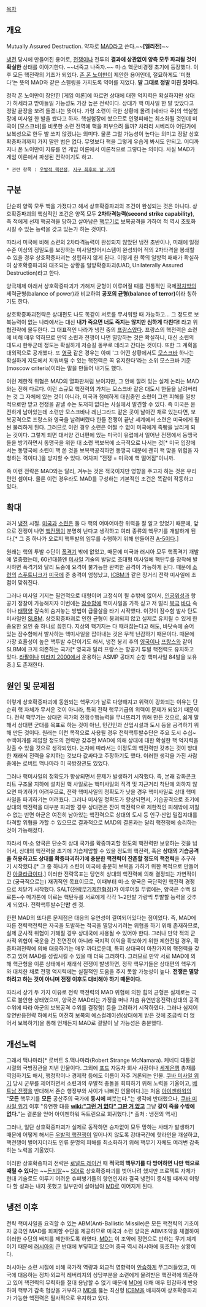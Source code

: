 [[목차]]

== 개요 ==
Mutually Assured Destruction. 약자로 [[MAD]]라고 쓴다.~~'''[엘리전]'''~~

[[냉전]] 당시에 만들어진 용어로, [[전쟁]]이나 전투의 '''결과에 상관없이 양측 모두 파괴될 것이 확실한''' 상태를 이야기한다. ~~너죽고 나죽자.~~ 미·소 핵군비경쟁 초기에 등장했다. 이후 모든 핵전략의 기초가 되었다. [[존 폰 노이만]]이 제안한 용어인데, 절묘하게도 '미쳤다'는 뜻의 MAD와 같은 스펠링을 가지도록 약어를 지었다. '''말 그대로 정말 미친 짓이다.'''

정작 폰 노이만이 창안한 [게임 이론]에 따르면 상대에 대한 억지력은 확실하지만 상대가 허세라고 받아들일 가능성도 가장 높은 전략이다. 상대가 핵 미사일 한 발 맞았다고 정말 끝장을 보려 들겠냐는 뜻이다. 가령 소련이 극한 상황에 몰려 [네바다 주]의 핵실험장에 미사일 한 발을 쐈다고 하자. 핵실험장에 쐈으므로 인명피해는 최소화될 것인데 미국이 [모스크바]를 비롯한 소련 전역에 핵을 퍼부으려 들까? 차라리 시베리아 어딘가에 보복성으로 한두 발 쏘지 않겠냐는 의미다. 물론 그럴 가능성이 높다는 의미고 정말 상호확증파괴까지 가지 말란 법은 없다. 무엇보다 핵을 그렇게 우습게 봐서도 안되고. 어디까지나 폰 노이만이 지류를 연 게임 이론에서 이론적으로 그렇다는 의미다. 사실 MAD가 게임 이론에서 파생된 전략이기도 하고.

 * 관련 항목 : [[우발적 핵전쟁]], [[지구 최후의 날 기계]]

== 구분 ==
단순히 양쪽 모두 핵을 가졌다고 해서 상호확증파괴의 조건이 완성되는 것은 아니다. 상호확증파괴의 핵심적인 조건은 양쪽 모두 '''2차타격능력(second strike capability)''', 즉 적에게 선제 핵공격을 당하고 살아남은 [[핵무기]]로 보복공격을 가하여 적 역시 초토화시킬 수 있는 능력을 갖고 있는가 하는 것이다.

따라서 미국에 비해 소련의 2차타격능력이 완성되지 않았던 냉전 초반이나, 미래에 일정수준 이상의 정밀도를 보장하는 미사일방어시스템이 완성되어 적의 2차타격을 봉쇄할 수 있을 경우 상호확증파괴는 성립하지 않게 된다. 이렇게 한 쪽의 일방적 패배가 확실하여 상호확증파괴와 대조되는 상황을 일방확증파괴(UAD, Unilaterally Assured Destruction)라고 한다.

양극체제 아래서 상호확증파괴가 가해져 균형이 이루어질 때를 전통적인 국제[[정치학]]의 세력균형(balance of power)과 비교하여 '''공포의 균형(balance of terror)'''이라 칭하기도 한다.

상호확증파괴전략은 상대편도 나도 똑같이 서로를 무서워할 때 가능하고... 그 정도로 보복능력이 없는 나라에서는 대신 '''내가 죽으면 너도 죽지는 않지만 심하게 다친다!''' 라고 위협전략에 몰두한다. 그 대표적인 나라가 냉전 중의 [[프랑스]]였다. 프랑스의 핵전력은 소련에 비해 매우 약하므로 만약 소련과 전쟁이 나면 멸망하는 것은 확실하니, 대신 소련의 대도시 한두군데 정도는 확실하게 저승길 동무로 데리고 간다는 것이다. 또한 그 계획을 대외적으로 공개했다. 또 [[영국]] 같은 경우는 아예 '그 어떤 상황에서도 [[모스크바]] 하나는 확실하게 지도에서 지워버릴 수 있는 핵전력은 꼭 유지한다'라는 소위 모스크바 기준(moscow criteria)이라는 말을 만들어 내기도 했다. 

이런 제한적 위협은 MAD의 열화판처럼 보이지만, 그 안에 깔려 있는 실제 논리는 MAD와는 전혀 다르다. 이런 소규모 핵전력의 가치는 모스크바 같은 대도시 한둘을 날려버리는 것 그 자체에 있는 것이 아니라, 미국과 첨예하게 대립중인 소련이 그런 피해를 일방적으로만 받고 전쟁을 끝낼 수는 도저히 없다는 사실에서 발견할 수 있다. 즉 미국은 온전하게 남아있는데 소련만 모스크바나 레닌그라드 같은 곳이 날아간 채로 있는다면, 보복공격으로 프랑스와 영국을 날려버렸다 한들 전쟁이 끝난 세계에서 소련은 미국에게 훨씬 불리하게 된다. 그러므로 이런 경우 소련은 어쩔 수 없이 미국에게 죽빵을 날리게 되는 것이다. 그렇게 되면 대서양 건너편에 있는 미국이 유럽에서 일어난 전쟁에서 동맹국들을 방기하면서 동맹국을 위한 대 소련 핵보복에 소극적으로 나서는 것[* 미국 입장에서는 동맹국에 소련이 핵 쏜 것을 보복핵공격하면 동맹국 때문에 괜히 핵 맞을 위험을 자청하는 격이다.]을 방지할 수 있다. 어차피 "전쟁 = 미국에 핵 떨어짐"이니까. 

즉 이런 전략은 MAD와는 달리, 겨누는 것은 적국이지만 영향을 주고자 하는 것은 우리편인 셈이다. 물론 이런 경우라도 MAD를 구성하는 기본적인 조건은 똑같이 작동하고 있다. 

== 확대 ==
과거 [[냉전]] 시절. [[미국]]과 [[소련]]은 둘 다 핵의 어마어마한 위력을 잘 알고 있었기 때문에, 앞으로 전쟁이 나면 [[핵전쟁]]이 분명히 난다고 생각하고 여러 종류의 핵무기를 개발하게 된다.[* 그 중 하나가 오로지 핵투발의 임무를 수행하기 위해 만들어진 [[A-5]]이다.]

원래는 핵의 투발 수단이 [[폭격기]] 밖에 없었고, 때문에 미국과 러시아 모두 핵폭격기 개발에 열중했는데, 60년대쯤엔 [[미사일]] 기술의 발달로 초대형 미사일에 핵탄두를 장착해 발사하면 폭격기와 달리 도중에 요격이 불가능한 완벽한 공격이 가능하게 된다. 때문에 [[소련]]의 [[스푸트니크]]가 [[미국]]에 준 충격이 엄청났고, [[ICBM]]과 같은 장거리 전략 미사일에 초점이 맞춰진다.

그러나 미사일 기지는 필연적으로 대형이며 고정식이 될 수밖에 없어서, [[인공위성]]과 항공기 정찰이 가능해지자 이번에는 [[잠수함]]에 핵미사일을 가득 싣고 저 멀리 [[북극]] [[바다]] 속이나 [[태평양]] 깊숙히 숨겨놓는 방법이 급물살을 타기 시작했다. 이것이 잠수함 발사 탄도 미사일인 [[SLBM]]. 상호확증파괴로 인한 균형이 붕괴되지 않고 실제로 유지될 수 있게 한 중요한 요인 중 하나로 꼽힌다. 지상의 핵기지는 다 때려잡는다고 해도, 바닷속에 숨어 있는 잠수함에서 발사하는 핵미사일을 잡아내는 것은 무척 난감하기 때문이다. 때문에 가장 효율성이 높은 핵투발 수단이기도 해서, 냉전 붕괴 후의 [[영국]]이나 [[프랑스]]와 같이 SLBM에 크게 의존하는 국가[* 영국과 달리 프랑스는 항공기 투발 핵전력도 유지하고 있다. [[라팔]]이나 [[미라지 2000]]에서 운용하는 ASMP 공대지 순항 핵미사일 84발을 보유 중.]  도 존재한다.

== 원인 및 문제점 ==
이렇게 상호확증파괴에 동원되는 핵무기가 날로 다양해지고 위력이 강화되는 이유는 단순히 핵 자체가 무서운 것이 아니라, 특히 전략 핵무기급의 위력이 문제가 되었기 때문이다. 전략 핵무기는 상대편 국가의 전쟁수행능력을 무너뜨리기 위해 만든 것으로, 쉽게 말해서 상대편 군대를 목표로 하는 것이 아닌, 민간인과 산업시설과 도시 등을 공격하기 위해 만든 것이다. 원래는 이런 목적으로 사용될 경우 전략핵투발수단은 주요 도시 수십~수백여개를 제압할 정도의 전력만 갖추면 MAD에 의해 상대에 대한 확실한 핵 억지력을 갖출 수 있을 것으로 생각되었다. 논자에 따라서는 이정도의 핵전력만 갖추는 것이 방대한 재래식 전력을 유지하는 것보다 값싸다고 주장하기도 했다. 이러한 생각을 가진 사람 중에는 로버트 맥나마라 미 국방장관도 있었다.

그러나 핵미사일의 정확도가 향상되면서 문제가 발생하기 시작했다. 즉, 본래 강화콘크리트 구조물 지하에 설치된 핵 사일로는 핵미사일의 직격 및 지근거리 착탄에 의하지 않으면 파괴하기 어려우므로, 전략 핵미사일의 정확도가 낮을 경우 핵미사일로 상대 핵미사일을 파괴하기는 어려웠다. 그러나 미사일 정확도가 향상되면서, 기습공격으로 초기에 상대의 핵전력을 대부분 파괴할 경우 상대편은 잔여 핵전력으로 제한적인 피해밖에 끼칠 수 없는 반면 아군은 여전히 남아있는 핵전력으로 상대의 도시 등 인구·산업 밀집지대를 타격할 위협을 가할 수 있으므로 결과적으로 MAD의 결론과는 달리 핵전쟁에 승리하는 것이 가능해졌다. 

따라서 미·소 양국은 단순히 상대 국가를 확증파괴할 정도의 핵전력만 보유하는 것을 넘어서, 상대의 핵전력을 초기에 기습제압할 수 있을 정도의 핵전력, 혹은 '''상대의 기습공격을 허용하고도 상대를 확증파괴하기에 충분한 핵전력이 잔존할 정도의 핵전력'''을 추구하기 시작했다.[* 그 중 하나가 소련이 미국에 충분히 보복을 가하기 위한 목적으로 만들어진 [[아쿨라급]]이다.] 이러한 전략목표는 당연히 상대의 핵전력에 의해 결정되는 가변적이고 (궁극적으로는) 재귀적인 목표이므로, 이때부터 미·소 양국은 극단적인 핵전력 경쟁으로 치닫기 시작했다. SALT([[전략무기제한협정]])가 이루어질 무렵에는, 양국은 수백 킬로톤~수 메가톤에 이르는 핵탄두를 서로에게 각각 1~2만발 가량씩 투발할 능력을 갖추게 되었다. 전략핵투발수단'''만''' 센 것.

한편 MAD의 또다른 문제점은 대응의 유연성이 결여되어있다는 점이었다. 즉, MAD에 따른 전략핵전력은 자국을 도발하는 적국을 멸망시키려는 위협을 하기 위해 존재하므로, 실제 군사적 위협이 가해질 경우 상대국에 사용될 수 있어야 한다. 그러나 만약 적의 군사적 위협이 국운을 건 전면전이 아니라 국지적 이익을 확보하기 위한 제한전일 경우, 확증파괴전략에 의해 대응하기는 매우 까다로운데, 특히 상대국이 마찬가지의 핵전력을 갖추고 있어 MAD를 성립시킬 수 있을 때 더욱 그러하다. 그러므로 만약 서로 MAD에 의해 핵균형을 이룬 상태에서 재래식 전쟁이 발생하면, 정작 핵무기들은 상대편의 핵무기와 대치한 채로 전쟁 억지력에는 실질적인 도움을 주지 못할 가능성이 높다. '''전쟁은 멸망하려고 하는 것이 아니며 전쟁 이후도 대비해야 하기 때문이다.''' 

따라서 상기 두 가지 이유로 전략 핵전력의 MAD 위협에 의한 힘의 균형은 실제로는 극도로 불안한 상태였으며, 양국은 MAD라는 가정을 떠나 차츰 유연반응전략(상대의 공격 수위에 따라 아군의 보복공격 수위를 결정함) 등을 고려하기 시작하였다. 그러나 심지어 유연반응전략 하에서도 여전히 보복의 에스컬레이션(상대에게 받은 것에 조금씩 더 얹어서 보복하기)을 통해 언제든지 MAD로 결말이 날 가능성은 충분했다. 

== 개선노력 ==
그래서 맥나마라[* 로버트 S.맥나마라(Robert Strange McNamara). 케네디 대통령 시절의 국방장관을 지낸 인물이다. 그외에 [[포드]] 자동차 회사 사장이나 [[세계은행]] 총재를 역임하기도 해서, 행정학이나 경제학 등에도 이름이 자주 거론되는 인물. [[쿠바 미사일 위기]] 당시 군부를 제어하면서 소련과의 우발적 충돌을 회피하기 위해 노력을 기울이고, [[베트남 전쟁]]을 반대해서 존슨 행정부와 사이가 나빠진 인물이다.]는 처음 [[아이젠하워]]의 "'''모든''' 핵무기를 '''모든''' 공산주의 국가에 '''동시에''' 퍼붓는다."는 생각에 반대했으나, [[쿠바 미사일 위기]] 이후 "유연한 대응 '''[[wiki:"그런 거 없다" 그딴 거 없고]]''' 그냥 '''같이 죽을 수밖에 없다.'''"는 결론을 얻어 아이젠하워 독트린으로 회귀했다.[* 출처 : 냉전의 역사]

그러나, 일단 상호확증파괴가 실제로 동작하면 승자없이 모두 망하는 사태가 발생하기 때문에 어떻게 해서든 [[우발적 핵전쟁]]이 일어나지 않도록 강대국간에 핫라인을 개설하고, 핵전쟁이 벌어지더라도 인류 문명의 피해를 최소화하기 위해 핵무기 자체도 여러번 감축하는 노력을 기울였다. 

이러한 상호확증파괴 전략은 [[로널드 레이건]] 때 '''적국의 핵무기를 다 방어하면 나만 핵으로 때릴 수 있다'''는 ~~[[돈지랄]]~~ [[SDI]]로 상호확증파괴를 벗어나려 했지만 프로젝트 자체가 현대 기술로도 이루기 어려운 슈퍼병기들의 향연인지라 결국 냉전이 종식될 때까지 이렇다 할 성과는 내지 못했고 일부만이 살아남아 [[MD]]로 이어지게 된다.

== 냉전 이후 ==
전략 핵미사일을 요격할 수 있는 ABM(Anti-Ballistic Missile)은 모든 핵전략의 기초이자 궁극인 MAD를 회피할 수단을 제공하므로 미국과 소련 양국은 ABM조약을 체결하여 이러한 수단의 배치를 제한하도록 하였다. [[MD]]는 이 조약에 정면으로 반하는 무기 체계이기 때문에 [[러시아]]의 큰 반대에 부딪히고 있으며 중국 역시 러시아에 동조하는 상황이다. 

러시아는 소련 시절에 비해 국가적 역량과 외교적 영향력이 [[안습]]하게 쭈그러들었고, 미국에 대응하는 정치·외교적 레버리지의 상당부분을 소련에게 물려받은 핵전력에 의존하고 있어 핵전력의 무력화를 절대 용납할 수 없기 때문에 [[MD]]에 대해 매우 민감하게 반응하여 핵무기 감축 협상을 거부하고 [[MD]]를 뚫는 최신형 [[ICBM]]을 배치하여 상호확증파괴가 가능한 핵전력은 필사적으로 유지하고 있다.
